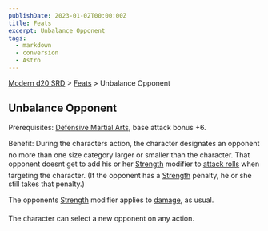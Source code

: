 ```yaml
---
publishDate: 2023-01-02T00:00:00Z
title: Feats
excerpt: Unbalance Opponent
tags:
  - markdown
  - conversion
  - Astro
---
```


[Modern d20 SRD](/#modernD20) > [Feats](modern-d20-srd-feats-index) > Unbalance Opponent

## Unbalance Opponent

Prerequisites: [Defensive Martial Arts](modern-d20-srd-feats-defensive-martial-arts), base attack bonus +6.

Benefit: During the characters action, the character designates an opponent
no more than one size category larger or smaller than the character. That opponent
doesnt get to add his or her [Strength](modern-d20-srd-basics-ability-scores) modifier
to [attack rolls](modern-d20-srd-combat-attack-roll) when targeting the character. (If the opponent has a [Strength](modern-d20-srd-basics-ability-scores) penalty,
he or she still takes that penalty.)

The opponents [Strength](modern-d20-srd-basics-ability-scores) modifier applies to [damage](modern-d20-srd-combat-damage), as usual.

The character can select a new opponent on any action.
